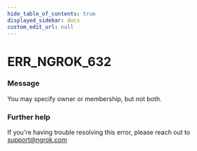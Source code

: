 ```yaml
---
hide_table_of_contents: true
displayed_sidebar: docs
custom_edit_url: null
---
```



# ERR_NGROK_632

### Message

You may specify owner or membership, but not both.

### Further help

If you're having trouble resolving this error, please reach out to [support@ngrok.com](mailto:support@ngrok.com?subject=Help%20with%20ERR_NGROK_632)

<ErrorDetails error="err_ngrok_632" />
